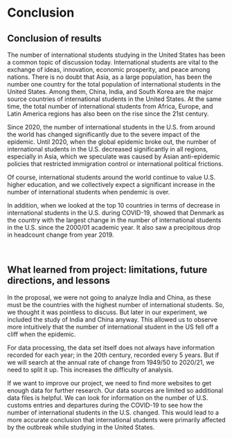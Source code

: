 # Conclusion

## Conclusion of results
The number of international students studying in the United States has been a common topic of discussion today. International students are vital to the exchange of ideas, innovation, economic prosperity, and peace among nations. There is no doubt that Asia, as a large population, has been the number one country for the total population of international students in the United States. Among them, China, India, and South Korea are the major source countries of international students in the United States. At the same time, the total number of international students from Africa, Europe, and Latin America regions has also been on the rise since the 21st century.

Since 2020, the number of international students in the U.S. from around the world has changed significantly due to the severe impact of the epidemic. Until 2020, when the global epidemic broke out, the number of international students in the U.S. decreased significantly in all regions, especially in Asia, which we speculate was caused by Asian anti-epidemic policies that restricted immigration control or international political frictions.

Of course, international students around the world continue to value U.S. higher education, and we collectively expect a significant increase in the number of international students when pendemic is over.

In addition, when we looked at the top 10 countries in terms of decrease in international students in the U.S. during COVID-19, showed that Denmark as the country with the largest change in the number of international students in the U.S. since the 2000/01 academic year. It also saw a precipitous drop in headcount change from year 2019.

<br>

## What learned from project: limitations, future directions, and lessons

In the proposal, we were not going to analyze India and China, as these must be the countries with the highest number of international students. So, we thought it was pointless to discuss. But later in our experiment, we included the study of India and China anyway. This allowed us to observe more intuitively that the number of international student in the US fell off a cliff when the epidemic.

For data processing, the data set itself does not always have information recorded for each year; in the 20th century, recorded every 5 years. But if we will search at the annual rate of change from 1949/50 to 2020/21, we need to split it up. This increases the difficulty of analysis.

If we want to improve our project, we need to find more websites to get enough data for further research. Our data sources are limited so additional data files is helpful. We can look for information on the number of U.S. customs entries and departures during the COVID-19 to see how the number of international students in the U.S. changed. This would lead to a more accurate conclusion that international students were primarily affected by the outbreak while studying in the United States.

<br>


